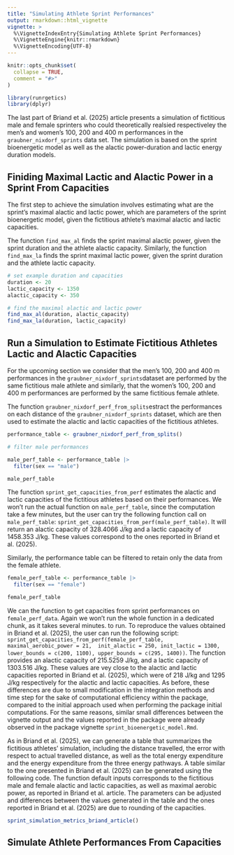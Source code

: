 ```yaml
---
title: "Simulating Athlete Sprint Performances"
output: rmarkdown::html_vignette
vignette: >
  %\VignetteIndexEntry{Simulating Athlete Sprint Performances}
  %\VignetteEngine{knitr::rmarkdown}
  %\VignetteEncoding{UTF-8}
---
```


```r
knitr::opts_chunk$set(
  collapse = TRUE,
  comment = "#>"
)
```

```r
library(runrgetics)
library(dplyr)
```

The last part of Briand et al. (2025) article presents a simulation of fictitious male and female sprinters who could theoretically realsied respectiveley the men's and women's 100, 200 and 400 m performances in the `graubner_nixdorf_sprints` data set. The simulation is based on the sprint bioenergetic model as well as the alactic power-duration and lactic energy duration models.

## Finiding Maximal Lactic and Alactic Power in a Sprint From Capacities

The first step to achieve the simulation involves estimating what are the sprint's maximal alactic and lactic power, which are parameters of the sprint bioenergetic model, given the fictitious athlete's maximal alactic and lactic capacities. 

The function `find_max_al` finds the sprint maximal alactic power, given the sprint duration and the athlete alactic capacity. Similarly, the function `find_max_la` finds the sprint maximal lactic power, given the sprint duration and the athlete lactic capacity. 

```r

# set example duration and capacities
duration <- 20
lactic_capacity <- 1350
alactic_capacity <- 350

# find the maximal alactic and lactic power
find_max_al(duration, alactic_capacity)
find_max_la(duration, lactic_capacity)

```

## Run a Simulation to Estimate Fictitious Athletes Lactic and Alactic Capacities

For the upcoming section we consider that the men's 100, 200 and 400 m performances in the `graubner_nixdorf_sprints`dataset are performed by the same fictitious male athlete and similarly, that the women's 100, 200 and 400 m performances are performed by the same fictitious female athlete. 

The function `graubner_nixdorf_perf_from_splits`estract the performances on each distance of the `graubner_nixdorf_sprints` dataset, which are then used to estimate the alactic and lactic capacities of the fictitious athletes.

```r
performance_table <- graubner_nixdorf_perf_from_splits()

# filter male performances

male_perf_table <- performance_table |> 
  filter(sex == "male")

male_perf_table

```

The function `sprint_get_capacities_from_perf` estimates the alactic and lactic capacities of the fictitious athletes based on their performances. We won't run the actual function on `male_perf_table`, since the computation take a few minutes, but the user can try the following function call on `male_perf_table`: `sprint_get_capacities_from_perf(male_perf_table)`. It will return an alactic capacity of 328.4066 J/kg and a lactic capacity of 1458.353 J/kg. These values correspond to the ones reported in Briand et al. (2025).

Similarly, the performance table can be filtered to retain only the data from the female athlete. 

```r
female_perf_table <- performance_table |> 
  filter(sex == "female")

female_perf_table
```
We can the function to get capacities from sprint performances on `female_perf_data`. Again we won't run the whole function in a dedicated chunk, as it takes several minutes. to run. To reproduce the values obtained in Briand et al. (2025), the user can run the following script:  `sprint_get_capacities_from_perf(female_perf_table, maximal_aerobic_power = 21,  init_alactic = 250, init_lactic = 1300, lower_bounds = c(200, 1100), upper_bounds = c(295, 1400))`. The function provides an alactic capacity of 215.5259 J/kg, and a lactic capacity of 1303.516 J/kg. These values are vey close to the alactic and lactic capacities reported in Briand et al. (2025), which were of 218 J/kg and 1295 J/kg respectively for the alactic and lactic capacities. As before, these differences are due to small modification in the integration methods and time step for the sake of computational efficiency within the package, compared to the initial approach used when performing the package initial computations. For the same reasons, similar small differences between the vignette output and the values reported in the package were already observed in the package vignette `sprint_bioenergetic_model.Rmd`.

As in Briand et al. (2025), we can generate a table that summarizes the fictitious athletes' simulation, including the distance travelled, the error with respect to actual travelled distance, as well as the total energy expenditure and the energy expenditure from the three energy pathways. A table similar to the one presented in Briand et al. (2025) can be generated using the following code. The function default inputs corresponds to the fictitious male and female alactic and lactic capacities, as well as maximal aerobic power, as reported in Briand et al. article. The parameters can be adjusted and differences between the values generated in the table and the ones reported in Briand et al. (2025) are due to rounding of the capacities. 

```r
sprint_simulation_metrics_briand_article()
```


## Simulate Athlete Performances From Capacities

```r


```

